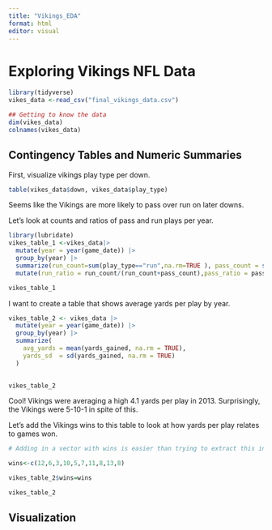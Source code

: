 ```yaml
---
title: "Vikings_EDA"
format: html
editor: visual
---
```


# Exploring Vikings NFL Data

```r
library(tidyverse)
vikes_data <-read_csv("final_vikings_data.csv")
```

```r

## Getting to know the data
dim(vikes_data)
colnames(vikes_data)

```

## Contingency Tables and Numeric Summaries

First, visualize vikings play type per down.

```r
table(vikes_data$down, vikes_data$play_type)
```

Seems like the Vikings are more likely to pass over run on later downs.

Let's look at counts and ratios of pass and run plays per year.

```r
library(lubridate)
vikes_table_1 <-vikes_data|>
  mutate(year = year(game_date)) |>
  group_by(year) |> 
  summarize(run_count=sum(play_type=="run",na.rm=TRUE ), pass_count = sum(play_type=="pass",na.rm=TRUE))|>
  mutate(run_ratio = run_count/(run_count+pass_count),pass_ratio = pass_count/(run_count+pass_count))

vikes_table_1
```

I want to create a table that shows average yards per play by year.

```r
vikes_table_2 <- vikes_data |>
  mutate(year = year(game_date)) |>
  group_by(year) |>
  summarize(
    avg_yards = mean(yards_gained, na.rm = TRUE),
    yards_sd  = sd(yards_gained, na.rm = TRUE)
  )
            
```

```r
vikes_table_2
```

Cool! Vikings were averaging a high 4.1 yards per play in 2013. Surprisingly, the Vikings were 5-10-1 in spite of this.

Let's add the Vikings wins to this table to look at how yards per play relates to games won.

```r
# Adding in a vector with wins is easier than trying to extract this information from a play by play dataset.

wins<-c(12,6,3,10,5,7,11,8,13,8)

vikes_table_2$wins=wins

vikes_table_2
```

## Visualization
